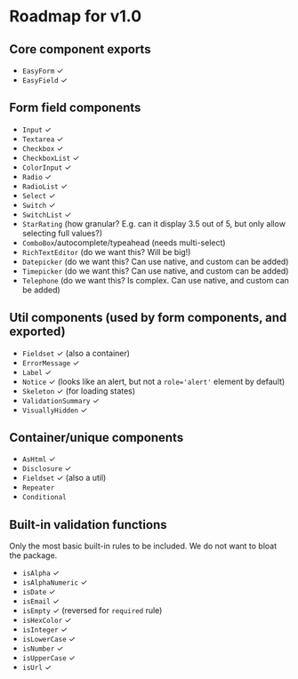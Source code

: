 
<Meta title="Roadmap" />

# Roadmap for v1.0

## Core component exports

- `EasyForm` ✓
- `EasyField` ✓

## Form field components

- `Input` ✓
- `Textarea` ✓
- `Checkbox` ✓
- `CheckboxList` ✓
- `ColorInput` ✓
- `Radio` ✓
- `RadioList` ✓
- `Select` ✓
- `Switch` ✓
- `SwitchList` ✓
- `StarRating` (how granular? E.g. can it display 3.5 out of 5, but only allow selecting full values?)
- `ComboBox`/autocomplete/typeahead (needs multi-select)
- `RichTextEditor` (do we want this? Will be big!)
- `Datepicker` (do we want this? Can use native, and custom can be added)
- `Timepicker` (do we want this? Can use native, and custom can be added)
- `Telephone` (do we want this? Is complex. Can use native, and custom can be added)

## Util components (used by form components, and exported)

- `Fieldset` ✓ (also a container)
- `ErrorMessage` ✓
- `Label` ✓
- `Notice` ✓ (looks like an alert, but not a `role='alert'` element by default)
- `Skeleton` ✓ (for loading states)
- `ValidationSummary` ✓
- `VisuallyHidden` ✓

## Container/unique components

- `AsHtml` ✓
- `Disclosure` ✓
- `Fieldset` ✓ (also a util)
- `Repeater`
- `Conditional`

## Built-in validation functions

Only the most basic built-in rules to be included. We do not want to bloat the package.

- `isAlpha` ✓
- `isAlphaNumeric` ✓
- `isDate` ✓
- `isEmail` ✓
- `isEmpty` ✓ (reversed for `required` rule)
- `isHexColor` ✓
- `isInteger` ✓
- `isLowerCase` ✓
- `isNumber` ✓
- `isUpperCase` ✓
- `isUrl` ✓
